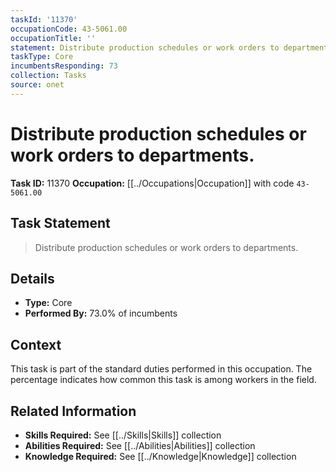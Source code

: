 ```yaml
---
taskId: '11370'
occupationCode: 43-5061.00
occupationTitle: ''
statement: Distribute production schedules or work orders to departments.
taskType: Core
incumbentsResponding: 73
collection: Tasks
source: onet
---
```

# Distribute production schedules or work orders to departments.

**Task ID:** 11370
**Occupation:** [[../Occupations|Occupation]] with code `43-5061.00`

## Task Statement

> Distribute production schedules or work orders to departments.

## Details

- **Type:** Core
- **Performed By:** 73.0% of incumbents

## Context

This task is part of the standard duties performed in this occupation. The percentage indicates how common this task is among workers in the field.

## Related Information

- **Skills Required:** See [[../Skills|Skills]] collection
- **Abilities Required:** See [[../Abilities|Abilities]] collection
- **Knowledge Required:** See [[../Knowledge|Knowledge]] collection
